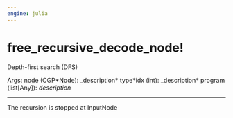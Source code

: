 ```yaml
---
engine: julia
---
```


# free_recursive_decode_node! {#sec-doc}
    

::: {.callout-note appearance="simple" title="docblock" collapse=false}    

Depth-first search (DFS)
 
Args:     node (CGP*Node): _description*     type*idx (int): _description*     program (list[Any]): *description*
 


:::
    

 --- 
 
::: {.callout-note appearance="simple" title="docblock" collapse=false}    

The recursion is stopped at InputNode
 


:::
    

